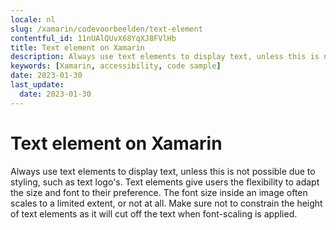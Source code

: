 ```yaml
---
locale: nl
slug: /xamarin/codevoorbeelden/text-element
contentful_id: 11nUAlQUvX68YqXJ8FVlHb
title: Text element on Xamarin
description: Always use text elements to display text, unless this is not possible due to styling, such as text logo's.
keywords: [Xamarin, accessibility, code sample]
date: 2023-01-30
last_update:
  date: 2023-01-30
---
```


# Text element on Xamarin

Always use text elements to display text, unless this is not possible due to styling, such as text logo's. Text elements give users the flexibility to adapt the size and font to their preference. The font size inside an image often scales to a limited extent, or not at all. Make sure not to constrain the height of text elements as it will cut off the text when font-scaling is applied.

<CodeSample id="text-element" locale="nl" platform="xamarin"/>
